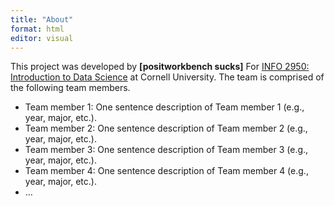 ```yaml
---
title: "About"
format: html
editor: visual
---
```


This project was developed by **\[positworkbench sucks\]** For [INFO 2950: Introduction to Data Science](https://info2950.infosci.cornell.edu) at Cornell University. The team is comprised of the following team members.

-   Team member 1: One sentence description of Team member 1 (e.g., year, major, etc.).
-   Team member 2: One sentence description of Team member 2 (e.g., year, major, etc.).
-   Team member 3: One sentence description of Team member 3 (e.g., year, major, etc.).
-   Team member 4: One sentence description of Team member 4 (e.g., year, major, etc.).
-   ...
